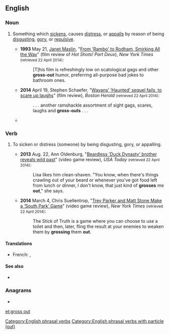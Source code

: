 ==English==
{{wikipedia}}

===Noun===
{{en-noun|head=[[gross]] [[out]]}}

# {{label|en|sometimes|[[hyphenate]]d|especially when used [[attributive]]ly}} Something which [[sicken]]s, causes [[distress]], or [[appall]]s by reason of being [[disgusting]], [[gory]], or [[repulsive]].
#* '''1993''' May 21, [[w:Janet Maslin|Janet Maslin]], "[http://www.nytimes.com/1993/05/21/movies/review-film-from-rambo-to-rodham-smirking-all-the-way.html From 'Rambo' to Rodham, Smirking All the Way]" (film review of ''Hot Shots! Part Deux''), ''New York Times'' <small>(retrieved 22 April 2014)</small>:
#*: [T]his film is refreshingly low on scatological gags and other '''gross-out''' humor, preferring all-purpose bad jokes to bathroom ones.
#* '''2014''' April 19, Stephen Schaefer, "[http://bostonherald.com/entertainment/movies/movie_reviews/2014/04/wayans_haunted_sequel_fails_to_scare_up_laughs Wayans’ ‘Haunted’ sequel fails  to scare up laughs]" (film review), ''Boston Herald'' <small>(retrieved 22 April 2014)</small>:
#*: . . . another ramshackle assortment of sight gags, scares, laughs and '''gross-outs''' . . .
#* {{quote-news|author=Robbie Collin|title=Grimsby review: ' Sacha Baron Cohen's vital, venomous action movie'|work={{w|The Daily Telegraph}} (London)|date=23 February 2016|passage=On the surface, the film is a globe-trotting '''gross-out''' caper in which Nobby, who's from a hellish version of the titular Lincolnshire town ("twinned with Chernobyl"), is reunited with his long-lost brother Sebastian (Mark Strong), who has become a spy for the British secret services. }}

===Verb===
{{en-verb|head=[[gross]] [[out]]|grosses out|grossing out|grossed out}}

# {{label|en|transitive}} To sicken or distress (someone) by being disgusting, gory, or appalling.
#* '''2013''' Aug. 22, Ann Oldenburg, "[http://www.usatoday.com/story/life/people/2013/08/22/beardless-duck-dynasty-brother-wild-past-alan-pastor/2686743/ Beardless 'Duck Dynasty' brother reveals wild past]" (video game review), ''USA Today'' <small>(retrieved 22 April 2014)</small>:
#*: Lisa likes him clean-shaven. "You know, when there's things crawling out of your beard or whenever you've got food left from lunch or dinner, I don't know, that just kind of '''grosses''' me '''out'''," she says.
#* '''2014''' March 4, Chris Suellentrop, "[http://www.nytimes.com/2014/03/05/arts/video-games/trey-parker-and-matt-stone-make-a-south-park-game.html Trey Parker and Matt Stone Make a ‘South Park’ Game]" (video game review), ''New York Times'' <small>(retrieved 22 April 2014)</small>:
#*: The Stick of Truth is a game where you can choose to use a toilet and then, later, fling the result at your enemies to weaken them by '''grossing''' them '''out'''.

====Translations====
{{trans-top|to sicken by reason of being disgusting}}
* French: {{t+|fr|dégoûter}}, {{t+|fr|écœurer}}
{{trans-mid}}
{{trans-bottom}}

====See also====
* {{l|en|weird out}}

===Anagrams===
* {{l|en|outgross}}

[[Category:English phrasal verbs]]
[[Category:English phrasal verbs with particle (out)]]

[[et:gross out]]